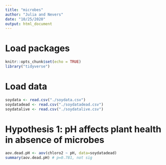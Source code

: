 ```yaml
---
title: "microbes"
author: "Julia and Nevers"
date: "10/25/2020"
output: html_document
---
```


# Load packages
```r
knitr::opts_chunk$set(echo = TRUE)
library("tidyverse")
```

# Load data
```r
soydata <- read.csv("./soydata.csv")
soydatadead <- read.csv("./soydatadead.csv")
soydatalive <- read.csv("./soydatalive.csv")
```

# Hypothesis 1: pH affects plant health in absence of microbes
```r
aov.dead.pH <- aov(chloro2 ~ pH, data=soydatadead)
summary(aov.dead.pH) # p=0.781, not sig
```
